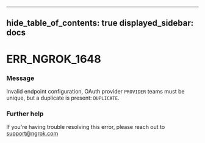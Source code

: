

---
hide_table_of_contents: true
displayed_sidebar: docs
---


# ERR_NGROK_1648

### Message
Invalid endpoint configuration, OAuth provider `PROVIDER` teams must be unique, but a duplicate is present: `DUPLICATE`.

<ErrorDetails error="err_ngrok_1648" />



### Further help
If you're having trouble resolving this error, please reach out to [support@ngrok.com](mailto:support@ngrok.com?subject=Help%20with%20ERR_NGROK_1648)

